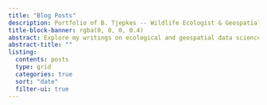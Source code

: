 ```yaml
---
title: "Blog Posts"
description: Portfolio of B. Tjepkes -- Wildlife Ecologist & Geospatial Practitioner
title-block-banner: rgba(0, 0, 0, 0.4)
abstract: Explore my writings on ecological and geospatial data science, including R, Python, and GIS.
abstract-title: ""
listing:
  contents: posts
  type: grid
  categories: true
  sort: "date"
  filter-ui: true
---
```


